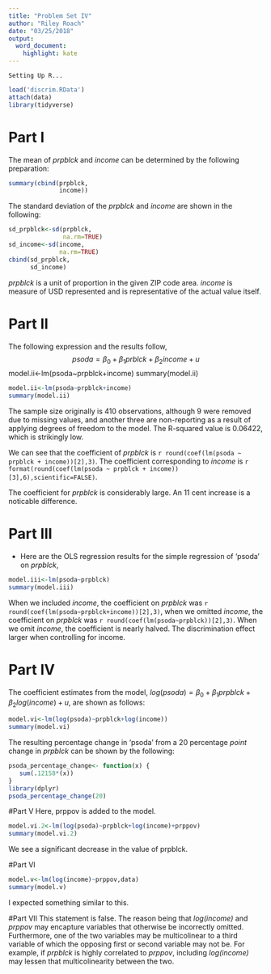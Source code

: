 ```yaml
---
title: "Problem Set IV"
author: "Riley Roach"
date: "03/25/2018"
output: 
  word_document: 
    highlight: kate
---
```

```
Setting Up R...
```
```r
load('discrim.RData')
attach(data)
library(tidyverse)
```


# Part I
The mean of *prpblck* and *income* can be determined by the following preparation:
```r
summary(cbind(prpblck,
              income))
```
The standard deviation of the *prpblck* and *income* are shown in the following:
```r
sd_prpblck<-sd(prpblck,
               na.rm=TRUE)
sd_income<-sd(income,
              na.rm=TRUE)
cbind(sd_prpblck,
      sd_income)
```

*prpblck* is a unit of proportion in the given ZIP code area. *income* is measure of USD represented and is representative of the actual value itself.

# Part II
The following expression and the results follow, 
$$psoda=\beta_0 + \beta_1 prblck+ \beta_2 income +u$$
model.ii<-lm(psoda~prpblck+income)
summary(model.ii)
```r
model.ii<-lm(psoda~prpblck+income)
summary(model.ii)
```

The sample size originally is 410 observations, although 9 were removed due to missing values, and another three are non-reporting as a result of applying degrees of freedom to the model. The R-squared value is 0.06422, which is strikingly low.

We can see that the coefficient of *prpblck* is `r round(coef(lm(psoda ~ prpblck + income))[2],3)`. The coefficient corresponding to *income* is `r format(round(coef(lm(psoda ~ prpblck + income))[3],6),scientific=FALSE)`. 

The coefficient for *prpblck* is considerably large. An 11 cent increase is a noticable difference.

# Part III

+ Here are the OLS regression results for the simple regression of 'psoda' on *prpblck*,
```r
model.iii<-lm(psoda~prpblck)
summary(model.iii)
```
   
When we included *income*, the coefficient on *prpblck* was `r round(coef(lm(psoda~prpblck+income))[2],3)`, when we omitted *income*, the coefficient on *prpblck* was `r round(coef(lm(psoda~prpblck))[2],3)`. 
When we omit *income*, the coefficient is nearly halved. The discrimination effect larger when controlling for income.

# Part IV
The coefficient estimates from the model, $log(psoda)=\beta_0+\beta_1prpblck+\beta_2log(income)+u$, are shown as follows:
```r
model.vi<-lm(log(psoda)~prpblck+log(income))
summary(model.vi)
```

The resulting percentage change in 'psoda' from a 20 percentage *point* change in *prpblck* can be shown by the following:
```r

psoda_percentage_change<- function(x) {
   sum(.12158*(x))
}
library(dplyr)
psoda_percentage_change(20)

```

#Part V
Here, prppov is added to the model.
```r

model.vi.2<-lm(log(psoda)~prpblck+log(income)+prppov)
summary(model.vi.2)

```
We see a significant decrease in the value of prpblck.

#Part VI
``` r
model.v<-lm(log(income)~prppov,data)
summary(model.v)
```
I expected something similar to this.

#Part VII
This statement is false. The reason being that *log(income)* and *prppov* may encapture variables that otherwise be incorrectly omitted. Furthermore, one of the two variables may be multicolinear to a third variable of which the opposing first or second variable may not be. For example, if *prpblck* is highly correlated to *prppov*, including *log(income)* may lessen that multicolinearity between the two.